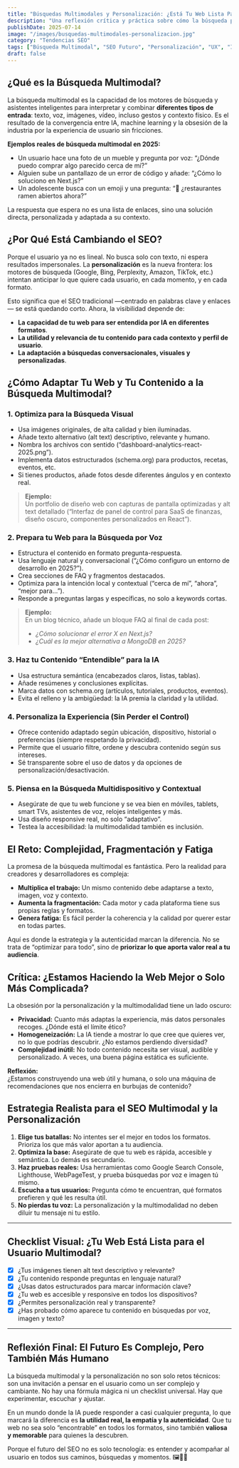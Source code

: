 ```yaml
---
title: "Búsquedas Multimodales y Personalización: ¿Está Tu Web Lista Para el Usuario del Futuro? 🖼️🎤"
description: "Una reflexión crítica y práctica sobre cómo la búsqueda por texto, voz e imagen está transformando el SEO, y qué significa realmente crear contenido útil y humano en la era de la personalización y la IA."
publishDate: 2025-07-14
image: "/images/busquedas-multimodales-personalizacion.jpg"
category: "Tendencias SEO"
tags: ["Búsqueda Multimodal", "SEO Futuro", "Personalización", "UX", "IA"]
draft: false
---
```


## ¿Qué es la Búsqueda Multimodal?

La búsqueda multimodal es la capacidad de los motores de búsqueda y asistentes inteligentes para interpretar y combinar **diferentes tipos de entrada**: texto, voz, imágenes, vídeo, incluso gestos y contexto físico. Es el resultado de la convergencia entre IA, machine learning y la obsesión de la industria por la experiencia de usuario sin fricciones.

**Ejemplos reales de búsqueda multimodal en 2025:**

- Un usuario hace una foto de un mueble y pregunta por voz: “¿Dónde puedo comprar algo parecido cerca de mí?”
- Alguien sube un pantallazo de un error de código y añade: “¿Cómo lo soluciono en Next.js?”
- Un adolescente busca con un emoji y una pregunta: “🍜 ¿restaurantes ramen abiertos ahora?”

La respuesta que espera no es una lista de enlaces, sino una solución directa, personalizada y adaptada a su contexto.

## ¿Por Qué Está Cambiando el SEO?

Porque el usuario ya no es lineal. No busca solo con texto, ni espera resultados impersonales. La **personalización** es la nueva frontera: los motores de búsqueda (Google, Bing, Perplexity, Amazon, TikTok, etc.) intentan anticipar lo que quiere cada usuario, en cada momento, y en cada formato.

Esto significa que el SEO tradicional —centrado en palabras clave y enlaces— se está quedando corto. Ahora, la visibilidad depende de:

- **La capacidad de tu web para ser entendida por IA en diferentes formatos**.
- **La utilidad y relevancia de tu contenido para cada contexto y perfil de usuario**.
- **La adaptación a búsquedas conversacionales, visuales y personalizadas**.

## ¿Cómo Adaptar Tu Web y Tu Contenido a la Búsqueda Multimodal?

### 1. **Optimiza para la Búsqueda Visual**

- Usa imágenes originales, de alta calidad y bien iluminadas.
- Añade texto alternativo (alt text) descriptivo, relevante y humano.
- Nombra los archivos con sentido (“dashboard-analytics-react-2025.png”).
- Implementa datos estructurados (schema.org) para productos, recetas, eventos, etc.
- Si tienes productos, añade fotos desde diferentes ángulos y en contexto real.

> **Ejemplo:**  
> Un portfolio de diseño web con capturas de pantalla optimizadas y alt text detallado (“Interfaz de panel de control para SaaS de finanzas, diseño oscuro, componentes personalizados en React”).

### 2. **Prepara tu Web para la Búsqueda por Voz**

- Estructura el contenido en formato pregunta-respuesta.
- Usa lenguaje natural y conversacional (“¿Cómo configuro un entorno de desarrollo en 2025?”).
- Crea secciones de FAQ y fragmentos destacados.
- Optimiza para la intención local y contextual (“cerca de mí”, “ahora”, “mejor para…”).
- Responde a preguntas largas y específicas, no solo a keywords cortas.

> **Ejemplo:**  
> En un blog técnico, añade un bloque FAQ al final de cada post:  
> - *¿Cómo solucionar el error X en Next.js?*  
> - *¿Cuál es la mejor alternativa a MongoDB en 2025?*

### 3. **Haz tu Contenido “Entendible” para la IA**

- Usa estructura semántica (encabezados claros, listas, tablas).
- Añade resúmenes y conclusiones explícitas.
- Marca datos con schema.org (artículos, tutoriales, productos, eventos).
- Evita el relleno y la ambigüedad: la IA premia la claridad y la utilidad.

### 4. **Personaliza la Experiencia (Sin Perder el Control)**

- Ofrece contenido adaptado según ubicación, dispositivo, historial o preferencias (siempre respetando la privacidad).
- Permite que el usuario filtre, ordene y descubra contenido según sus intereses.
- Sé transparente sobre el uso de datos y da opciones de personalización/desactivación.

### 5. **Piensa en la Búsqueda Multidispositivo y Contextual**

- Asegúrate de que tu web funcione y se vea bien en móviles, tablets, smart TVs, asistentes de voz, relojes inteligentes y más.
- Usa diseño responsive real, no solo “adaptativo”.
- Testea la accesibilidad: la multimodalidad también es inclusión.

## El Reto: Complejidad, Fragmentación y Fatiga

La promesa de la búsqueda multimodal es fantástica. Pero la realidad para creadores y desarrolladores es compleja:

- **Multiplica el trabajo:** Un mismo contenido debe adaptarse a texto, imagen, voz y contexto.
- **Aumenta la fragmentación:** Cada motor y cada plataforma tiene sus propias reglas y formatos.
- **Genera fatiga:** Es fácil perder la coherencia y la calidad por querer estar en todas partes.

Aquí es donde la estrategia y la autenticidad marcan la diferencia. No se trata de “optimizar para todo”, sino de **priorizar lo que aporta valor real a tu audiencia**.

## Crítica: ¿Estamos Haciendo la Web Mejor o Solo Más Complicada?

La obsesión por la personalización y la multimodalidad tiene un lado oscuro:

- **Privacidad:** Cuanto más adaptas la experiencia, más datos personales recoges. ¿Dónde está el límite ético?
- **Homogeneización:** La IA tiende a mostrar lo que cree que quieres ver, no lo que podrías descubrir. ¿No estamos perdiendo diversidad?
- **Complejidad inútil:** No todo contenido necesita ser visual, audible y personalizado. A veces, una buena página estática es suficiente.

**Reflexión:**  
¿Estamos construyendo una web útil y humana, o solo una máquina de recomendaciones que nos encierra en burbujas de contenido?

## Estrategia Realista para el SEO Multimodal y la Personalización

1. **Elige tus batallas:** No intentes ser el mejor en todos los formatos. Prioriza los que más valor aportan a tu audiencia.
2. **Optimiza la base:** Asegúrate de que tu web es rápida, accesible y semántica. Lo demás es secundario.
3. **Haz pruebas reales:** Usa herramientas como Google Search Console, Lighthouse, WebPageTest, y prueba búsquedas por voz e imagen tú mismo.
4. **Escucha a tus usuarios:** Pregunta cómo te encuentran, qué formatos prefieren y qué les resulta útil.
5. **No pierdas tu voz:** La personalización y la multimodalidad no deben diluir tu mensaje ni tu estilo.

---

## Checklist Visual: ¿Tu Web Está Lista para el Usuario Multimodal?

- [x] ¿Tus imágenes tienen alt text descriptivo y relevante?
- [x] ¿Tu contenido responde preguntas en lenguaje natural?
- [x] ¿Usas datos estructurados para marcar información clave?
- [x] ¿Tu web es accesible y responsive en todos los dispositivos?
- [x] ¿Permites personalización real y transparente?
- [x] ¿Has probado cómo aparece tu contenido en búsquedas por voz, imagen y texto?

---

## Reflexión Final: El Futuro Es Complejo, Pero También Más Humano

La búsqueda multimodal y la personalización no son solo retos técnicos: son una invitación a pensar en el usuario como un ser complejo y cambiante. No hay una fórmula mágica ni un checklist universal. Hay que experimentar, escuchar y ajustar.

En un mundo donde la IA puede responder a casi cualquier pregunta, lo que marcará la diferencia es **la utilidad real, la empatía y la autenticidad**. Que tu web no sea solo “encontrable” en todos los formatos, sino también **valiosa y memorable** para quienes la descubren.

Porque el futuro del SEO no es solo tecnología: es entender y acompañar al usuario en todos sus caminos, búsquedas y momentos. 🖼️🎤✨
